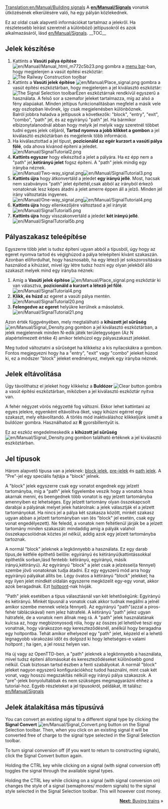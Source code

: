 [[Translation:en/Manual/Building signals]]
{{en/Manual/Tutorial/Navigation}}
A '''[[en/Manual/Signals]]'''  vonatok ütközésének elkerülésére való, ha egy pályán közlekednek.

Ez az oldal csak alapvető információkat tartalmaz a jelekről. Ha részletesebb leírást szeretnél a különböző jeltípusokról és azok alkalmazásáról, lásd [[en/Manual/Signals]].
__TOC__
== Jelek készítése ==
#Kattints a '''Vasúti pálya építése''' [[File:en/Manual/Manual html m772c5b23.png]] gombra a [[en/Manual/Game interface#the-menu-bar|menu bar]]-ban, hogy megjelenjen a vasút építési eszköztár:<br/>[[File:en/Manual/Railroad Construction.png|none|frame|The Railway Construction toolbar]]
#Kattints a '''Vasúti jelek építése''' [[File:en/Manual/Place signal.png]] gombra a vasút építési eszköztárban, hogy megjelenjen a jel kiválasztó eszköztár:<br/>[[File:en/Manual/Signal Selection.png|none|frame|The Signal Selection toolbar]]Ezen eszköztárnak rendkívül egyszerű a használata. A felső sor a szemafor jeleket tartalmazza, míg az alsó a fény alapúakat. Minden jeltípus funkcionalitásban megfelel a másik vele egy oszlopban lévőnek, így csak megjelenésben különböznek.<br/>Balról jobbra haladva a jeltípusok a következők: "block", "entry", "exit", "combo", "path" jel, és az egyirányú "path" jel. Ha bármikor elbizonytalanodnál abban hogy melyik jel melyik vagy szeretnél többet tudni egyes jelek céljáról, '''Tartsd nyomva a jobb klikket a gombon''' a jel kiválasztó eszköztárban és megjelenik több információ.
#Ha kiválasztottad a jel típust, '''pozicionáld az egér kurzort a vasúti pálya fölé''', oda ahova kívánod építeni a jeledet.<br/>[[File:en/Manual/SignalTutorial2.png|none|frame]]
#'''Kattints egyszer''' hogy elkészítsd a jelet a pályára. Ha ez épp nem a "path" jel,'''kétirányú jelet''' fogsz építeni. A "path" jelek mindig egy irányba néznek.<br/>[[File:en/Manual/Two-way signal.png|frame|left]][[File:en/Manual/SignalTutorial3.png|none|frame]]
#'''Kattints újra''' hogy átkonvertáld a jeledet '''egy irányú jellé'''. Most, hacsak nem szabványos "path" jelet építettél,csak abból az irányból érkező vonatoknak lesz képes átadni a jelet amerre éppen áll a jelző.   Minden jel irány változtatás ingyenes.<br/>[[File:en/Manual/One-way signal.png|frame|left]][[File:en/Manual/SignalTutorial4.png|none|frame]]
#'''Kattints újra''' hogy ellenkezőjére változtasd a jel irányát<br/>[[File:en/Manual/SignalTutorial5.png|none|frame]]
#'''Kattints újra''' hogy visszakonvertáld a jeledet '''két irányú jellé'''.<br/>[[File:en/Manual/SignalTutorial5b.png|none|frame]]

== Pályaszakasz teleépítése ==
Egyszerre több jelet is tudsz építeni ugyan abból a típusból, úgy hogy az egeret nyomva tartod és végighúzod a pálya teleépíteni kívánt szakaszán. Azonban előfordulhat, hogy hasznosabb, ha egy létező jel sokszorosítására használod a kihúzást, mivel így létre tudsz hozni egy olyan jelekből álló szakaszt melyek mind egy irányba néznek:
#Amíg a '''Vasúti jelek építése''' [[File:en/Manual/Place signal.png]] eszköztár ki van választva, '''pozicionáld a kurzort a létező jel főlé'''.<br/>[[File:en/Manual/SignalTutorial4.png|none|frame]]
#'''Klikk, és húzd''' az egeret a vasúti pálya mentén.<br/>[[File:en/Manual/SignalTutorial20.png|none|frame]]
#'''Felengedve az egeret''' helyükre kerülnek a másolatok.<br/>[[File:en/Manual/SignalTutorial21.png|none|frame]]

Azon érték függvényében, mely megtalálható a '''kihúzott jel sűrűség''' [[File:en/Manual/Signal Density.png]] gombon a jel kiválasztó eszköztárban, a jelek megjelennek minden N-edik játék területegységen (Az N alapértelmezett értéke 4) amikor telehúzol egy pályaszakaszt jelekkel.

Meg tudod változtatni a sűrűséget ha klikkelsz a kis nyilacskákra a gombon. Fontos megjegyezni hogy ha a "entry", "exit" vagy "combo" jeleket húzod ki, ez a módszer "block" jeleket eredményez, melyek egy irányba néznek.

== Jelek eltávolítása ==
Úgy távolíthatsz el jeleket hogy klikkelsz a '''Buldózer''' [[File:en/Manual/Toggle clear active.png|Clear button]] gombra a vasút építési eszköztárban, miközben a jel kiválasztó eszköztár nyitva van.

A fehér négyzet vörös négyzetté fog változni. Ekkor lehet kattintani az egyes jelekre, egyenként eltávolítva őket, vagy kihúzni egérrel egy szakaszt, mely eltávolítandó. A törlés mód inaktiváláshoz klikkeljünk ismét a buldózer gombra. Használhatod az '''R''' gyorsbillentyűt is.

Ez az eszköz engedelmeskedik a '''kihúzott jel sűrűség'''[[File:en/Manual/Signal Density.png]] gombon található értéknek a jel kiválasztó eszköztárban.

== Jel típusok ==
Három alapvető típusa van a jeleknek: [[en/Manual/Signals#block-signals|block jelek]], [[en/Manual/Signals#pre-signals|pre-jelek]] és [[en/Manual/Signals#path-signals|path jelek]]. A "Pre"-jel egy speciális fajtája a "block" jelnek.

A "block" jelek egyszerre csak egy vonatot engednek egy jelzett tartományba, míg a "path" jelek figyelembe veszik hogy a vonatok hova akarnak menni, és beengednek több vonatot is egy jelzett tartományba amennyiben ez lehetséges. Egy jelzett tartomány olyan összekapcsolt darabjai a pályának melyet jelek határolnak: a jelek választják el a jelzett tartományokat. Ha nincs jel a pálya két szakasza között, minkét szakasz ugyan abban a jelzett tartományban van (és "block" jel esetén, csak egy vonat engedélyezett). Ne feledd, a vonatok nem feltétlenül járják be a jelzett tartomány minden szakaszát: mindaddig amíg a pályák valahol összekapcsolódnak köztes jel nélkül, addig azok egy jelzett tartományba tartoznak.

A normál "block" jeleknek a legkönnyebb a használata. Ez egy darab típus,de kétféle építhető belőle: egyirányú és kétirányú(kattintássokkal építhetők sorban,lásd fentebb: kétirányú, egyirányú, másik irányú,kétirányú). Az egyirányú "block" a jelet csak a jelzéssel(a fénnyel) szembe jövő vonatoknak tudja átadni. Ez egy egyszerű mód arra hogy egyirányú pályákat állíts be. Légy óvatos a kétirányú "block" jelekkel; ha egy ilyen jelet mindkét oldalán egyszerre megközelít egy-egy vonat, akkor azok beragadnak. Ezt [[en/Manual/Deadlock|holtpont]]-nak hívják.

"Path" jelek esetében a típus választásnál van két lehetőségünk: Egyirányú és kétirányú. Minkét típusnál a vonatok csak akkor tudnak megállni a jelnél amikor szembe mennek vele(a fénnyel). Az egyirányú "path"(azzal a piros-fehér táblácskával) nem jelez hátrafelé. A kétirányú "path" jelez ugyan hátrafelé, de a vonatok nem állnak meg rá. A "path" jelek használatának kulcsa az, hogy megbizonyosodj róla, hogy az összes jel lehetővé teszi egy vonatnak, hogy várakozzon egy kereszteződésnél, anélkül hogy beragadna egy holtpontba. Tehát amikor elhelyezel egy "path" jelet, képzeld el a lehető legnagyobb várakozási időt és dolgozd ki hogy lehetséges-e valami holtpont ; ha igen, a jel rossz helyen van.

Ha új vagy az OpenTTD-ben, a "path" jeleknek a legkönnyebb a használata, mivel tudsz építeni állomásokat és kereszteződéseket különösebb gond nélkül. Csak biztosan tartsd észben a fenti szabályokat. A normál "block" jeleket nagyon egyszerű konfigurációkhoz tudod használni, mint csak két vonat, vagy hosszú megszakítás nélküli egy irányú pálya szakaszok. A "pre"-jelek bonyolultabbak és nem szükséges megmagyarázni ehhez a tutorial-hoz. Egyéb részleteket a jel típusokról, példákat, itt találsz: [[en/Manual/Signals]]

== Jelek átalakítása más típusúvá ==
You can convert an existing signal to a different signal type by clicking the '''Signal Convert''' [[File:en/Manual/Signal Convert.png]] button on the Signal Selection toolbar. Then, when you click on an existing signal it will be converted free of charge to the signal type selected in the Signal Selection toolbar.

To turn signal conversion off (if you want to return to constructing signals), click the Signal Convert button again.

Holding the CTRL key while clicking on a signal (with signal conversion off) toggles the signal through the available signal types.

Holding the CTRL key while clicking on a signal (with signal conversion on) changes the style of a signal (semaphores/ modern signals) to the signal style selected in the Signal Selection toolbar. This will however cost money.


<span style="float: right">[[en/Manual/Buying trains|'''Next:''' Buying trains]] &raquo;</span>